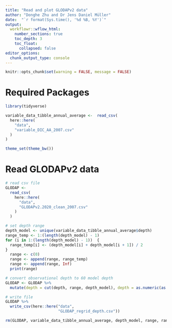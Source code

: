 ```yaml
---
title: "Read and plot GLODAPv2 data"
author: "Donghe Zhu and Dr Jens Daniel Müller"
date:  "`r format(Sys.time(), '%d %B, %Y')`"
output: 
  workflowr::wflow_html:
    number_sections: true
    toc_depth: 3
    toc_float:
      collapsed: false
editor_options:
  chunk_output_type: console
---
```



```r
knitr::opts_chunk$set(warning = FALSE, message = FALSE)
```

# Required Packages
```r
library(tidyverse)
```

```r

variable_data_tibble_annual_average <-  read_csv(
  here::here(
    "data",
    "variable_DIC_AA_2007.csv"
  )
)

```

```r
theme_set(theme_bw())
```

# Read GLODAPv2 data

```r

# read csv file
GLODAP <-
  read_csv(
    here::here(
      "data",
      "GLODAPv2.2020_clean_2007.csv"
    )
  )

# set depth range
depth_model <- unique(variable_data_tibble_annual_average$depth)
range_temp <- 1:(length(depth_model) - 1)
for (i in 1:(length(depth_model) - 1))  {
  range_temp[i] <- (depth_model[i] + depth_model[i + 1]) / 2
}
  range <- c(0)
  range <- append(range, range_temp) 
  range <- append(range, Inf)
  print(range)

# convert observational depth to 60 model depth
GLODAP <- GLODAP %>%
  mutate(depth = cut(depth, range, depth_model), depth = as.numeric(as.character(depth)))

# write file
GLODAP %>%
  write_csv(here::here("data",
                       "GLODAP_regrid_depth.csv"))

rm(GLODAP, variable_data_tibble_annual_average, depth_model, range, range_temp, i)

```
